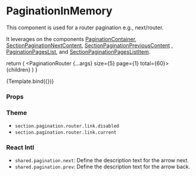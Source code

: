 
<Meta
  title="Components/Pagination/PaginationRouter"
  component={PaginationRouter}
/>

# PaginationInMemory

This component is used for a router pagination e.g., next/router.

It leverages on the components [PaginationContainer](/docs/components-section-PaginationContainer--default-story), [SectionPaginationNextContent](/docs/components-section-SectionPaginationNextContent--default-story), [SectionPaginationPreviousContent](/docs/components-section-SectionPaginationPreviousContent--default-story) , [PaginationPagesList](/docs/components-section-PaginationPagesList--default-story), and [SectionPaginationPagesListItem](/docs/components-section-SectionPaginationPagesListItem--default-story).

  return (
    <PaginationRouter {...args} size={5} page={1} total={60}>
      {children}
    </PaginationRouter>
  )
}

<Canvas>
  <Story name="Default">{Template.bind({})}</Story>
</Canvas>

### Props

<ArgsTable story="Default" />

### Theme

- `section.pagination.router.link.disabled`
- `section.pagination.router.link.current`

### React Intl

- `shared.pagination.next`: Define the description text for the arrow next.
- `shared.pagination.prev`: Define the description text for the arrow back.
